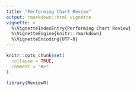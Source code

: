 ```yaml
---
title: "Performing Chart Review"
output: rmarkdown::html_vignette
vignette: >
  %\VignetteIndexEntry{Performing Chart Review}
  %\VignetteEngine{knitr::rmarkdown}
  %\VignetteEncoding{UTF-8}
---
```


```r
knitr::opts_chunk$set(
  collapse = TRUE,
  comment = "#>"
)
```

```r
library(ReviewR)
```
